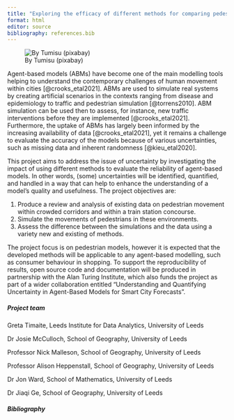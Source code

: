 ```yaml
---
title: "Exploring the efficacy of different methods for comparing pedestrian simulations against empirical data"
format: html
editor: source
bibliography: references.bib
---
```


![By Tumisu (pixabay)](feature_image.jpg)

Agent-based models (ABMs) have become one of the main modelling tools helping to understand the contemporary challenges of human movement within cities [@crooks_etal2021]. ABMs are used to simulate real systems by creating artificial scenarios in the contexts ranging from disease and epidemiology to traffic and pedestrian simulation [@torrens2010]. ABM simulation can be used then to assess, for instance, new traffic interventions before they are implemented [@crooks_etal2021]. Furthermore, the uptake of ABMs has largely been informed by the increasing availability of data [@crooks_etal2021], yet it remains a challenge to evaluate the accuracy of the models because of various uncertainties, such as missing data and inherent randomness [@kieu_etal2020].

This project aims to address the issue of uncertainty by investigating the impact of using different methods to evaluate the reliability of agent-based models. In other words, (some) uncertainties will be identified, quantified, and handled in a way that can help to enhance the understanding of a model's quality and usefulness. The project objectives are:

1.  Produce a review and analysis of existing data on pedestrian movement within crowded corridors and within a train station concourse.
2.  Simulate the movements of pedestrians in these environments.
3.  Assess the difference between the simulations and the data using a variety new and existing of methods.

The project focus is on pedestrian models, however it is expected that the developed methods will be applicable to any agent-based modelling, such as consumer behaviour in shopping. To support the reproducibility of results, open source code and documentation will be produced in partnership with the Alan Turing Institute, which also funds the project as part of a wider collaboration entitled "Understanding and Quantifying Uncertainty in Agent-Based Models for Smart City Forecasts".


##### Project team

Greta Timaite, Leeds Institute for Data Analytics, University of Leeds

Dr Josie McCulloch, School of Geography, University of Leeds

Professor Nick Malleson, School of Geography, University of Leeds

Professor Alison Heppenstall, School of Geography, University of Leeds

Dr Jon Ward, School of Mathematics, University of Leeds

Dr Jiaqi Ge, School of Geography, University of Leeds

##### Bibliography
<br>

